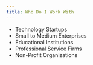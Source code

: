 ```yaml
---
title: Who Do I Work With
---
```


- Technology Startups
- Small to Medium Enterprises
- Educational Institutions
- Professional Service Firms
- Non-Profit Organizations